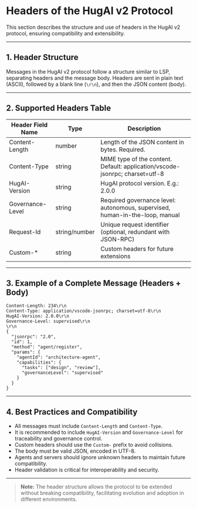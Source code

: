 # Headers of the HugAI v2 Protocol

This section describes the structure and use of headers in the HugAI v2 protocol, ensuring compatibility and extensibility.

---

## 1. Header Structure

Messages in the HugAI v2 protocol follow a structure similar to LSP, separating headers and the message body. Headers are sent in plain text (ASCII), followed by a blank line (`\r\n`), and then the JSON content (body).

---

## 2. Supported Headers Table

| Header Field Name   | Type    | Description                                                                 |
|-------------------- |---------|-----------------------------------------------------------------------------|
| Content-Length      | number  | Length of the JSON content in bytes. Required.                              |
| Content-Type        | string  | MIME type of the content. Default: application/vscode-jsonrpc; charset=utf-8 |
| HugAI-Version       | string  | HugAI protocol version. E.g.: 2.0.0                                         |
| Governance-Level    | string  | Required governance level: autonomous, supervised, human-in-the-loop, manual |
| Request-Id          | string/number | Unique request identifier (optional, redundant with JSON-RPC)           |
| Custom-*            | string  | Custom headers for future extensions                                         |

---

## 3. Example of a Complete Message (Headers + Body)

```
Content-Length: 234\r\n
Content-Type: application/vscode-jsonrpc; charset=utf-8\r\n
HugAI-Version: 2.0.0\r\n
Governance-Level: supervised\r\n
\r\n
{
  "jsonrpc": "2.0",
  "id": 1,
  "method": "agent/register",
  "params": {
    "agentId": "architecture-agent",
    "capabilities": {
      "tasks": ["design", "review"],
      "governanceLevel": "supervised"
    }
  }
}
```

---

## 4. Best Practices and Compatibility

- All messages must include `Content-Length` and `Content-Type`.
- It is recommended to include `HugAI-Version` and `Governance-Level` for traceability and governance control.
- Custom headers should use the `Custom-` prefix to avoid collisions.
- The body must be valid JSON, encoded in UTF-8.
- Agents and servers should ignore unknown headers to maintain future compatibility.
- Header validation is critical for interoperability and security.

---

> **Note:** The header structure allows the protocol to be extended without breaking compatibility, facilitating evolution and adoption in different environments.